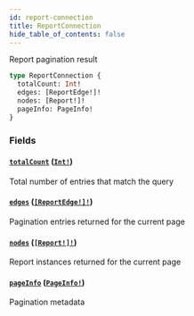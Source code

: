 ```yaml
---
id: report-connection
title: ReportConnection
hide_table_of_contents: false
---
```



Report pagination result

```graphql
type ReportConnection {
  totalCount: Int!
  edges: [ReportEdge!]!
  nodes: [Report!]!
  pageInfo: PageInfo!
}
```


### Fields

#### [`totalCount`](#) ([`Int!`](/cartesi-rollups/api/graphql/scalars/int))

Total number of entries that match the query


#### [`edges`](#) ([`[ReportEdge!]!`](/cartesi-rollups/api/graphql/objects/report-edge))

Pagination entries returned for the current page


#### [`nodes`](#) ([`[Report!]!`](/cartesi-rollups/api/graphql/objects/report))

Report instances returned for the current page


#### [`pageInfo`](#) ([`PageInfo!`](/cartesi-rollups/api/graphql/objects/page-info))

Pagination metadata




